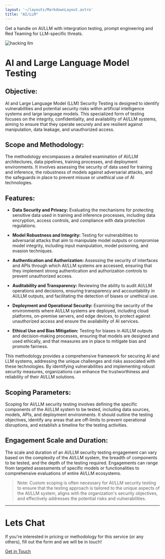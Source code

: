 ```yaml
---
layout: '~/layouts/MarkdownLayout.astro'
title: "AI/LLM"
---
```

Get a handle on AI/LLM with intergration testing, prompt engineering and Red Teaming for LLM-specific threats. 

![hacking llm](~/assets/images/llm-hair.webp)

# AI and Large Language Model Testing
## Objective:
AI and Large Language Model (LLM) Security Testing is designed to identify vulnerabilities and potential security risks within artificial intelligence systems and large language models. This specialized form of testing focuses on the integrity, confidentiality, and availability of AI/LLM systems, aiming to ensure that they operate securely and are resilient against manipulation, data leakage, and unauthorized access.

## Scope and Methodology:
The methodology encompasses a detailed examination of AI/LLM architectures, data pipelines, training processes, and deployment environments. It involves assessing the security of data used for training and inference, the robustness of models against adversarial attacks, and the safeguards in place to prevent misuse or unethical use of AI technologies.

## Features:

- **Data Security and Privacy:** Evaluating the mechanisms for protecting sensitive data used in training and inference processes, including data encryption, access controls, and compliance with data protection regulations.

- **Model Robustness and Integrity:** Testing for vulnerabilities to adversarial attacks that aim to manipulate model outputs or compromise model integrity, including input manipulation, model poisoning, and evasion techniques.

- **Authentication and Authorization:** Assessing the security of interfaces and APIs through which AI/LLM systems are accessed, ensuring that they implement strong authentication and authorization controls to prevent unauthorized access.

- **Auditability and Transparency:** Reviewing the ability to audit AI/LLM operations and decisions, ensuring transparency and accountability in AI/LLM outputs, and facilitating the detection of biases or unethical use.

- **Deployment and Operational Security:** Examining the security of the environments where AI/LLM systems are deployed, including cloud platforms, on-premise servers, and edge devices, to protect against unauthorized access and ensure the availability of AI services.

- **Ethical Use and Bias Mitigation:** Testing for biases in AI/LLM outputs and decision-making processes, ensuring that models are designed and used ethically, and that measures are in place to mitigate bias and promote fairness.

This methodology provides a comprehensive framework for securing AI and LLM systems, addressing the unique challenges and risks associated with these technologies. By identifying vulnerabilities and implementing robust security measures, organizations can enhance the trustworthiness and reliability of their AI/LLM solutions.

## Scoping Parameters:
Scoping for AI/LLM security testing involves defining the specific components of the AI/LLM system to be tested, including data sources, models, APIs, and deployment environments. It should outline the testing objectives, identify any areas that are off-limits to prevent operational disruptions, and establish a timeline for the testing activities.

## Engagement Scale and Duration:
The scale and duration of an AI/LLM security testing engagement can vary based on the complexity of the AI/LLM system, the breadth of components to be tested, and the depth of the testing required. Engagements can range from targeted assessments of specific models or functionalities to comprehensive evaluations of entire AI/LLM ecosystems.

> Note: Custom scoping is often necessary for AI/LLM security testing to ensure that the testing approach is tailored to the unique aspects of the AI/LLM system, aligns with the organization's security objectives, and effectively addresses the potential risks and vulnerabilities.

---
# Lets Chat
If you're interested in pricing or methodology for this service (or any others), fill out the form and we will be in touch!

<div class="text-center mt-8">
  <a href="/contact" class="inline-block bg-blue-600 text-white font-bold py-3 px-6 rounded-lg hover:bg-blue-700">
    Get in Touch
  </a>
</div>
